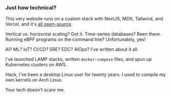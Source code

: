 ### Just how technical?

This very website runs on a custom stack with NextJS, MDX, Tailwind, and Vercel, and it's [all
open-source](https://github.com/joelhans/commitcopy.com).

Vertical vs. horizontal scaling? Got it. Time-series databases? Been there. Running eBPF programs on the command line? Unfortunately, yes!

AI? ML? IoT? CI/CD? SRE? EDC? AIOps? I've written about it all.

I've launched LAMP stacks, written `docker-compose` files, and spun up Kubernetes clusters on AWS.

Heck, I've been a *desktop Linux user* for twenty years. I used to compile my own kernels on Arch Linux.

Your tech doesn't scare me.
